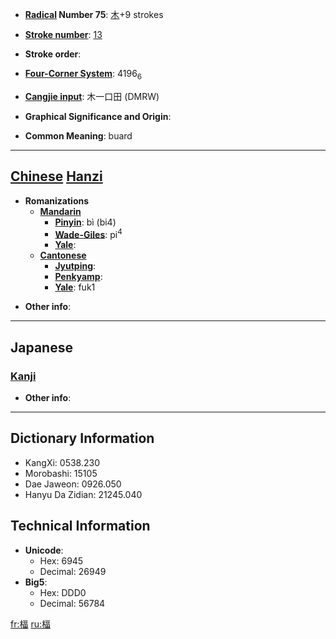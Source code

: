 * '''[[Wiktionary:Chinese radical index| Radical]] Number 75''': [[Wiktionary:Chinese radical index 木|木]]+9 strokes

* '''[[Wiktionary:Chinese total strokes index|Stroke number]]''': [[Wiktionary:Chinese total strokes index 13|13]]

* '''Stroke order''': 

* '''[[Wiktionary:Chinese four corner index|Four-Corner System]]''': 4196<sub>6</sub>

* '''[[Wiktionary:Chinese Cangjie index|Cangjie input]]''': 木一口田 (DMRW)

* '''Graphical Significance and Origin''': 

* '''Common Meaning''': buard

----

== [[Chinese]] [[Hanzi]] ==

* '''Romanizations'''
** '''[[Mandarin]]'''
*** '''[[Pinyin]]''': bì (bi4)
*** '''[[Wade-Giles]]''': pi<sup>4</sup>
*** '''[[Yale]]''': 
** '''[[Cantonese]]'''
*** '''[[Jyutping]]''':
*** '''[[Penkyamp]]''': 
*** '''[[Yale]]''': fuk1

* '''Other info''': 

----

==Japanese==
===[[Kanji]]===
{{kanji|on readings=[[う]] (hyku), [[ひき]] (hiki), [[ふく]] (fuku)
|kun readings=
}}

* '''Other info''':  

----

== Dictionary Information ==

* KangXi: 0538.230
* Morobashi: 15105
* Dae Jaweon: 0926.050
* Hanyu Da Zidian: 21245.040

== Technical Information ==

* '''Unicode''':
** Hex: 6945
** Decimal: 26949
* '''Big5''':
** Hex: DDD0
** Decimal: 56784

[[fr:楅]]
[[ru:楅]]